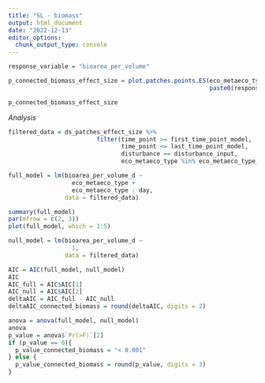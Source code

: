 ```yaml
---
title: "SL - biomass"
output: html_document
date: "2022-12-13"
editor_options: 
  chunk_output_type: console
---
```


```r
response_variable = "bioarea_per_volume"
```

```r
p_connected_biomass_effect_size = plot.patches.points.ES(eco_metaeco_type_input,
                                                         paste0(response_variable, "_d"))

p_connected_biomass_effect_size
```

*Analysis*

```r
filtered_data = ds_patches_effect_size %>%
                         filter(time_point >= first_time_point_model,
                                time_point <= last_time_point_model,
                                disturbance == disturbance_input,
                                eco_metaeco_type %in% eco_metaeco_type_input)
```

```r
full_model = lm(bioarea_per_volume_d ~
                  eco_metaeco_type + 
                  eco_metaeco_type : day,
                data = filtered_data)

summary(full_model)
par(mfrow = c(2, 3))
plot(full_model, which = 1:5)
```

```r
null_model = lm(bioarea_per_volume_d ~
                  1,
                data = filtered_data)

AIC = AIC(full_model, null_model)
AIC
AIC_full = AIC$AIC[1]
AIC_null = AIC$AIC[2]
deltaAIC = AIC_full - AIC_null
deltaAIC_connected_biomass = round(deltaAIC, digits = 2)

anova = anova(full_model, null_model)
anova
p_value = anova$`Pr(>F)`[2]
if (p_value == 0){
  p_value_connected_biomass = "< 0.001"
} else {
  p_value_connected_biomass = round(p_value, digits = 3)
}
```